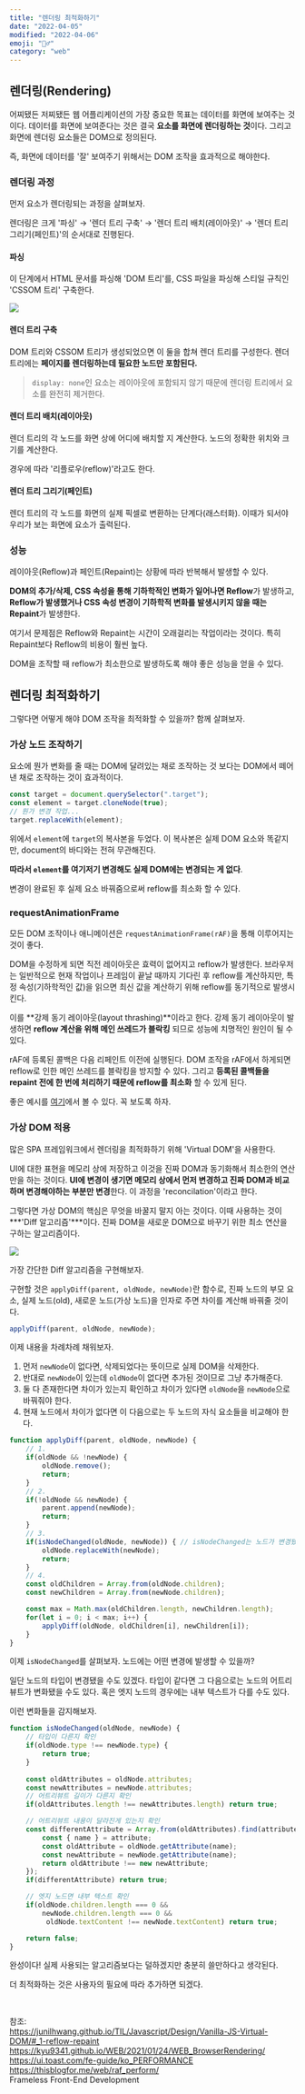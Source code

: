 ```yaml
---
title: "렌더링 최적화하기"
date: "2022-04-05"
modified: "2022-04-06"
emoji: "🤼‍♂️"
category: "web"
---
```

## 렌더링(Rendering)
어찌됐든 저찌됐든 웹 어플리케이션의 가장 중요한 목표는 데이터를 화면에 보여주는 것이다.
데이터를 화면에 보여준다는 것은 결국 **요소를 화면에 렌더링하는 것**이다.
그리고 화면에 렌더링 요소들은 DOM으로 정의된다.

즉, 화면에 데이터를 '잘' 보여주기 위해서는 DOM 조작을 효과적으로 해야한다.

### 렌더링 과정
먼저 요소가 렌더링되는 과정을 살펴보자.

렌더링은 크게 '파싱' → '렌더 트리 구축' → '렌더 트리 배치(레이아웃)' → '렌더 트리 그리기(페인트)'의 순서대로 진행된다.
#### 파싱
이 단계에서 HTML 문서를 파싱해 'DOM 트리'를, CSS 파일을 파싱해 스티일 규칙인 'CSSOM 트리' 구축한다.

<img src="https://user-images.githubusercontent.com/49153756/103270821-2e29a700-49fc-11eb-9fcd-8807a27df98e.png" />

#### 렌더 트리 구축
DOM 트리와 CSSOM 트리가 생성되었으면 이 둘을 합쳐 렌더 트리를 구성한다.
렌더 트리에는 **페이지를 렌더링하는데 필요한 노드만 포함된다.**

> `display: none`인 요소는 레이아웃에 포함되지 않기 때문에 렌더링 트리에서 요소를 완전히 제거한다.

#### 렌더 트리 배치(레이아웃)
렌더 트리의 각 노드를 화면 상에 어디에 배치할 지 계산한다.
노드의 정확한 위치와 크기를 계산한다.

경우에 따라 '리플로우(reflow)'라고도 한다.

#### 렌더 트리 그리기(페인트)
렌더 트리의 각 노드를 화면의 실제 픽셀로 변환하는 단계다(래스터화).
이때가 되서야 우리가 보는 화면에 요소가 출력된다.

### 성능
레이아웃(Reflow)과 페인트(Repaint)는 상황에 따라 반복해서 발생할 수 있다.

**DOM의 추가/삭제, CSS 속성을 통해 기하학적인 변화가 일어나면 Reflow**가 발생하고,
**Reflow가 발생했거나 CSS 속성 변경이 기하학적 변화를 발생시키지 않을 때는 Repaint**가 발생한다.

여기서 문제점은 Reflow와 Repaint는 시간이 오래걸리는 작업이라는 것이다.
특히 Repaint보다 Reflow의 비용이 훨씬 높다.

DOM을 조작할 때 reflow가 최소한으로 발생하도록 해야 좋은 성능을 얻을 수 있다.

## 렌더링 최적화하기
그렇다면 어떻게 해야 DOM 조작을 최적화할 수 있을까? 함께 살펴보자.

### 가상 노드 조작하기
요소에 뭔가 변화를 줄 때는 DOM에 달려있는 채로 조작하는 것 보다는 DOM에서 떼어낸 채로 조작하는 것이 효과적이다.

```js
const target = document.querySelector(".target");
const element = target.cloneNode(true);
// 뭔가 변경 작업...
target.replaceWith(element);
```

위에서 `element`에 `target`의 복사본을 두었다.
이 복사본은 실제 DOM 요소와 똑같지만, document의 바디와는 전혀 무관해진다.

**따라서 `element`를 여기저기 변경해도 실제 DOM에는 변경되는 게 없다**. 

변경이 완료된 후 실제 요소 바꿔줌으로써 reflow를 최소화 할 수 있다.

### requestAnimationFrame
모든 DOM 조작이나 애니메이션은 `requestAnimationFrame(rAF)`을 통해 이루어지는 것이 좋다.

DOM을 수정하게 되면 직전 레이아웃은 효력이 없어지고 reflow가 발생한다.
브라우저는 일반적으로 현재 작업이나 프레임이 끝날 때까지 기다린 후 reflow를 계산하지만, 
특정 속성(기하학적인 값)을 읽으면 최신 값을 계산하기 위해 reflow를 동기적으로 발생시킨다.

이를 **강제 동기 레이아웃(layout thrashing)**이라고 한다.
강제 동기 레이아웃이 발생하면 **reflow 계산을 위해 메인 쓰레드가 블락킹** 되므로 성능에 치명적인 원인이 될 수 있다.

rAF에 등록된 콜백은 다음 리페인트 이전에 실행된다.
DOM 조작을 rAF에서 하게되면 reflow로 인한 메인 쓰레드를 블락킹을 방지할 수 있다.
그리고 **등록된 콜백들을 repaint 전에 한 번에 처리하기 때문에 reflow를 최소화** 할 수 있게 된다.

좋은 예시를 [여기](https://codepen.io/omerillo/pen/reLmzK)에서 볼 수 있다. 꼭 보도록 하자.

### 가상 DOM 적용
많은 SPA 프레임워크에서 렌더링을 최적화하기 위해 'Virtual DOM'을 사용한다.

UI에 대한 표현을 메모리 상에 저장하고 이것을 진짜 DOM과 동기화해서 최소한의 연산만을 하는 것이다.
**UI에 변경이 생기면 메모리 상에서 먼저 변경하고 진짜 DOM과 비교하며 변경해야하는 부분만 변경**한다.
이 과정을 'reconcilation'이라고 한다.

그렇다면 가상 DOM의 핵심은 무엇을 바꿀지 말지 아는 것이다. 이때 사용하는 것이 ***'Diff 알고리즘'***이다.
진짜 DOM을 새로운 DOM으로 바꾸기 위한 최소 연산을 구하는 알고리즘이다.

<img src="https://i1.wp.com/programmingwithmosh.com/wp-content/uploads/2018/11/lnrn_0201.png?ssl=1" />

가장 간단한 Diff 알고리즘을 구현해보자.

구현할 것은 `applyDiff(parent, oldNode, newNode)`란 함수로,
진짜 노드의 부모 요소, 실제 노드(old), 새로운 노드(가상 노드)을 인자로 주면 차이를 계산해 바꿔줄 것이다.

```js
applyDiff(parent, oldNode, newNode);
```

이제 내용을 차례차례 채워보자.

1. 먼저 `newNode`이 없다면, 삭제되었다는 뜻이므로 실제 DOM을 삭제한다.
2. 반대로 `newNode`이 있는데 `oldNode`이 없다면 추가된 것이므로 그냥 추가해준다.
3. 둘 다 존재한다면 차이가 있는지 확인하고 차이가 있다면 `oldNode`을 `newNode`으로 바꿔줘야 한다.
4. 현재 노드에서 차이가 없다면 이 다음으로는 두 노드의 자식 요소들을 비교해야 한다.

```js
function applyDiff(parent, oldNode, newNode) {
    // 1.
    if(oldNode && !newNode) {
        oldNode.remove();
        return;
    }
    // 2.
    if(!oldNode && newNode) {
        parent.append(newNode);
        return;
    }
    // 3.
    if(isNodeChanged(oldNode, newNode)) { // isNodeChanged는 노드가 변경됐는지 확인해주는 함수
        oldNode.replaceWith(newNode);
        return;
    }
    // 4.
    const oldChildren = Array.from(oldNode.children);
    const newChildren = Array.from(newNode.children);

    const max = Math.max(oldChildren.length, newChildren.length);
    for(let i = 0; i < max; i++) {
        applyDiff(oldNode, oldChildren[i], newChildren[i]);
    }
}
```

이제 `isNodeChanged`를 살펴보자. 노드에는 어떤 변경에 발생할 수 있을까?

일단 노드의 타입이 변경됐을 수도 있겠다. 타입이 같다면 그 다음으로는 노드의 어트리뷰트가 변화됐을 수도 있다.
혹은 엣지 노드의 경우에는 내부 텍스트가 다를 수도 있다.

이런 변화들을 감지해보자.

```js
function isNodeChanged(oldNode, newNode) {
    // 타입이 다른지 확인
    if(oldNode.type !== newNode.type) {
        return true;
    }
    
    const oldAttributes = oldNode.attributes;
    const newAttributes = newNode.attributes;
    // 어트리뷰트 길이가 다른지 확인
    if(oldAttributes.length !== newAttributes.length) return true;

    // 어트리뷰트 내용이 달라진게 있는지 확인
    const differentAttribute = Array.from(oldAttributes).find(attribute => {
        const { name } = attribute;
        const oldAttribute = oldNode.getAttribute(name);
        const newAttribute = newNode.getAttribute(name);
        return oldAttribute !== new newAttribute;
    });
    if(differentAttribute) return true;

    // 엣지 노드면 내부 텍스트 확인
    if(oldNode.children.length === 0 && 
        newNode.children.length === 0 &&
         oldNode.textContent !== newNode.textContent) return true;

    return false;
}
```

완성이다! 실제 사용되는 알고리즘보다는 덜하겠지만 충분히 쓸만하다고 생각된다.

더 최적화하는 것은 사용자의 필요에 따라 추가하면 되겠다.

<br/>

참조:  
<https://junilhwang.github.io/TIL/Javascript/Design/Vanilla-JS-Virtual-DOM/#_1-reflow-repaint>  
<https://kyu9341.github.io/WEB/2021/01/24/WEB_BrowserRendering/>  
<https://ui.toast.com/fe-guide/ko_PERFORMANCE>  
<https://thisblogfor.me/web/raf_perform/>  
Frameless Front-End Development

